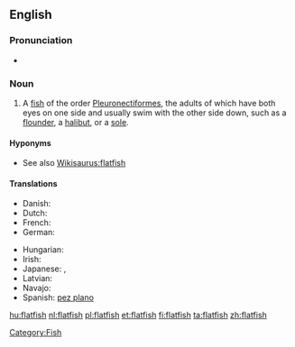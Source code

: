 {{wikipedia}}
==English==

===Pronunciation===
* {{audio|en-us-flatfish.ogg|Audio (US)}}

===Noun===
{{en-noun|flatfish|pl2=flatfishes}}

# A [[fish]] of the order [[Pleuronectiformes]], the adults of which have both eyes on one side and usually swim with the other side down, such as a [[flounder]], a [[halibut]], or a [[sole]].

====Hyponyms====
* See also [[Wikisaurus:flatfish]]

====Translations====
{{trans-top|fish}}
* Danish: {{t|da|fladfisk|n}}
* Dutch: {{t+|nl|platvis|m}}
* French: {{t+|fr|poisson plat|m}}
* German: {{t+|de|Plattfisch|m}}
{{trans-mid}}
* Hungarian: {{t+|hu|lepényhal}}
* Irish: {{t-|ga|leadhbóg|f|xs=Irish}}
* Japanese: {{t+|ja|鰈}}, {{t-|ja|カレイ|tr=karei}}
* Latvian: {{t|lv|plekste|f}}
* Navajo: {{tø|nv|łóóʼtʼą́hí}}
* Spanish: [[pez plano]] {{m}}
{{trans-bottom}}

[[Category:Fish]]

[[hu:flatfish]]
[[nl:flatfish]]
[[pl:flatfish]]
[[et:flatfish]]
[[fi:flatfish]]
[[ta:flatfish]]
[[zh:flatfish]]